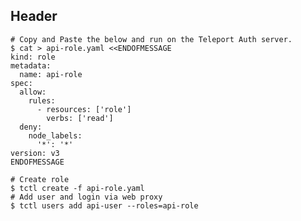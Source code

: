 ## Header

```code
# Copy and Paste the below and run on the Teleport Auth server.
$ cat > api-role.yaml <<ENDOFMESSAGE
kind: role
metadata:
  name: api-role
spec:
  allow:
    rules:
      - resources: ['role']
        verbs: ['read']
  deny:
    node_labels:
      '*': '*'
version: v3
ENDOFMESSAGE

# Create role
$ tctl create -f api-role.yaml
# Add user and login via web proxy
$ tctl users add api-user --roles=api-role
```
